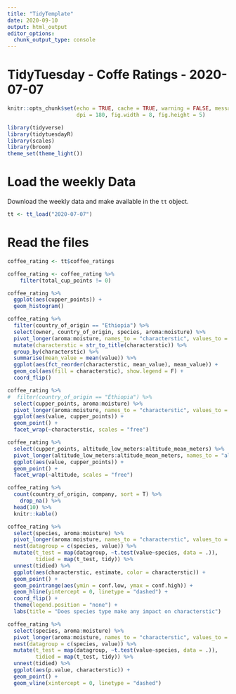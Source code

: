 ```yaml
---
title: "TidyTemplate"
date: 2020-09-10
output: html_output
editor_options: 
  chunk_output_type: console
---
```


# TidyTuesday - Coffe Ratings - 2020-07-07

```r

knitr::opts_chunk$set(echo = TRUE, cache = TRUE, warning = FALSE, message = FALSE,
                      dpi = 180, fig.width = 8, fig.height = 5)

library(tidyverse)
library(tidytuesdayR)
library(scales)
library(broom)  
theme_set(theme_light())
```

# Load the weekly Data

Download the weekly data and make available in the `tt` object.

```r

tt <- tt_load("2020-07-07")
```

# Read the files
```r
coffee_rating <- tt$coffee_ratings

coffee_rating <- coffee_rating %>% 
    filter(total_cup_points != 0)
```

```r
coffee_rating %>%
  ggplot(aes(cupper_points)) +
  geom_histogram()
```

```r
coffee_rating %>% 
  filter(country_of_origin == "Ethiopia") %>% 
  select(owner, country_of_origin, species, aroma:moisture) %>% 
  pivot_longer(aroma:moisture, names_to = "characterstic", values_to = "value") %>% 
  mutate(characterstic = str_to_title(characterstic)) %>%
  group_by(characterstic) %>% 
  summarise(mean_value = mean(value)) %>% 
  ggplot(aes(fct_reorder(characterstic, mean_value), mean_value)) +
  geom_col(aes(fill = characterstic), show.legend = F) +
  coord_flip()
```

```r
coffee_rating %>% 
#  filter(country_of_origin == "Ethiopia") %>% 
  select(cupper_points, aroma:moisture) %>% 
  pivot_longer(aroma:moisture, names_to = "characterstic", values_to = "value") %>% 
  ggplot(aes(value, cupper_points)) +
  geom_point() +
  facet_wrap(~characterstic, scales = "free")
```

```r
coffee_rating %>% 
  select(cupper_points, altitude_low_meters:altitude_mean_meters) %>% 
  pivot_longer(altitude_low_meters:altitude_mean_meters, names_to = "altitude", values_to = "value") %>% 
  ggplot(aes(value, cupper_points)) +
  geom_point() +
  facet_wrap(~altitude, scales = "free")
```

```r
coffee_rating %>% 
  count(country_of_origin, company, sort = T) %>% 
    drop_na() %>% 
  head(10) %>% 
  knitr::kable()
```

```r
coffee_rating %>% 
  select(species, aroma:moisture) %>%
  pivot_longer(aroma:moisture, names_to = "characterstic", values_to = "value", values_drop_na = T) %>% 
  nest(datagroup = c(species, value)) %>% 
  mutate(t_test = map(datagroup, ~t.test(value~species, data = .)),
         tidied = map(t_test, tidy)) %>% 
  unnest(tidied) %>% 
  ggplot(aes(characterstic, estimate, color = characterstic)) +
  geom_point() +
  geom_pointrange(aes(ymin = conf.low, ymax = conf.high)) + 
  geom_hline(yintercept = 0, linetype = "dashed") +
  coord_flip() +
  theme(legend.position = "none") +
  labs(title = "Does species type make any impact on characterstic")

```

```r
coffee_rating %>% 
  select(species, aroma:moisture) %>%
  pivot_longer(aroma:moisture, names_to = "characterstic", values_to = "value", values_drop_na = T) %>% 
  nest(datagroup = c(species, value)) %>% 
  mutate(t_test = map(datagroup, ~t.test(value~species, data = .)),
         tidied = map(t_test, tidy)) %>% 
  unnest(tidied) %>% 
  ggplot(aes(p.value, characterstic)) +
  geom_point() +
  geom_vline(xintercept = 0, linetype = "dashed")

```

